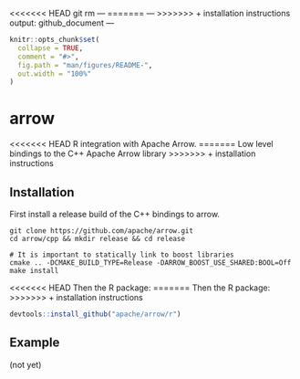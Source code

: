 <<<<<<< HEAD
git rm ---
=======
---
>>>>>>> + installation instructions
output: github_document
---

<!-- README.md is generated from README.Rmd. Please edit that file -->

```r
knitr::opts_chunk$set(
  collapse = TRUE,
  comment = "#>",
  fig.path = "man/figures/README-",
  out.width = "100%"
)
```
# arrow

<<<<<<< HEAD
R integration with Apache Arrow.
=======
Low level bindings to the C++ Apache Arrow library
>>>>>>> + installation instructions

## Installation

First install a release build of the C++ bindings to arrow.

```shell
git clone https://github.com/apache/arrow.git
cd arrow/cpp && mkdir release && cd release

# It is important to statically link to boost libraries
cmake .. -DCMAKE_BUILD_TYPE=Release -DARROW_BOOST_USE_SHARED:BOOL=Off
make install
```

<<<<<<< HEAD
Then the R package:
=======
Then the R package: 
>>>>>>> + installation instructions

```r
devtools::install_github("apache/arrow/r")
```

## Example

(not yet)
